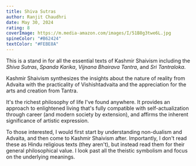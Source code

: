 ```yaml
---
title: Shiva Sutras
author: Ranjit Chaudhri
date: May 30, 2024
rating: 8
coverImage: https://m.media-amazon.com/images/I/51B8g3twe6L.jpg
spineColor: "#B62424"
textColor: "#FEBE8A"
---
```


This is a stand in for all the essential texts of Kashmir Shaivism including the _Shiva Sutras_, _Spanda Karika_, _Vijnana Bhairava Tantra_, and _Sri Tantraloka_.

Kashmir Shaivism synthesizes the insights about the nature of reality from Advaita with the practicality of Vishishtadvaita and the appreciation for the arts and creation from Tantra.

It's the richest philosophy of life I've found anywhere. It provides an approach to enlightened living that's fully compatible with self-actualization through career (and modern society by extension), and affirms the inherent significance of artistic expression.

To those interested, I would first start by understanding non-dualism and Advaita, and then come to Kashmir Shaivism after. Importantly, I don't read these as Hindu religious texts (they aren't), but instead read them for their general philosophical value. I look past all the theistic symbolism and focus on the underlying meanings.
